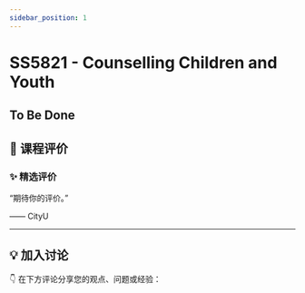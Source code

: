 ```yaml
---
sidebar_position: 1
---
```



# SS5821 - Counselling Children and Youth

## To Be Done

## **💬 课程评价**

### ✨ **精选评价**
<div className={commentStyles.commentBox}>
    <p className={commentStyles.commentText}>
        “期待你的评价。”
    </p>
    <p className={commentStyles.commentAuthor}>—— CityU</p>
</div>

---

## **💡 加入讨论**

👇 在下方评论分享您的观点、问题或经验：
<Utterances />
